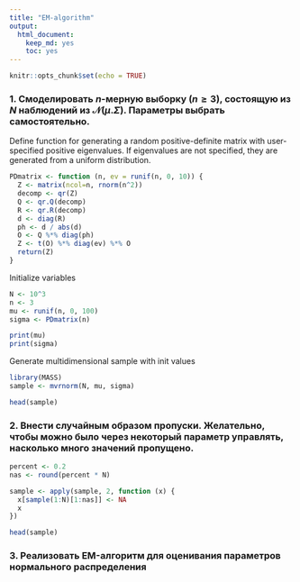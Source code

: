 ```yaml
---
title: "EM-algorithm"
output: 
  html_document: 
    keep_md: yes
    toc: yes
---
```


```r
knitr::opts_chunk$set(echo = TRUE)
```


### 1. Смоделировать $n$-мерную выборку ($n \ge 3$), состоящую из $N$ наблюдений из $\mathcal{N} (\mu. \Sigma)$. Параметры выбрать самостоятельно.

Define function for generating a random positive-definite matrix with user-specified positive eigenvalues. If eigenvalues are not specified, they are generated from a uniform distribution.
```r
PDmatrix <- function (n, ev = runif(n, 0, 10)) {
  Z <- matrix(ncol=n, rnorm(n^2))
  decomp <- qr(Z)
  Q <- qr.Q(decomp) 
  R <- qr.R(decomp)
  d <- diag(R)
  ph <- d / abs(d)
  O <- Q %*% diag(ph)
  Z <- t(O) %*% diag(ev) %*% O
  return(Z)
}
```


Initialize variables
```r
N <- 10^3
n <- 3
mu <- runif(n, 0, 100)
sigma <- PDmatrix(n)

print(mu)
print(sigma)
```


Generate multidimensional sample with init values
```r
library(MASS)
sample <- mvrnorm(N, mu, sigma)

head(sample)
```

### 2. Внести случайным образом пропуски. Желательно, чтобы можно было через некоторый параметр управлять, насколько много значений пропущено.
```r
percent <- 0.2
nas <- round(percent * N)

sample <- apply(sample, 2, function (x) {
  x[sample(1:N)[1:nas]] <- NA
  x
})

head(sample)
```

### 3. Реализовать EM-алгоритм для оценивания параметров нормального распределения